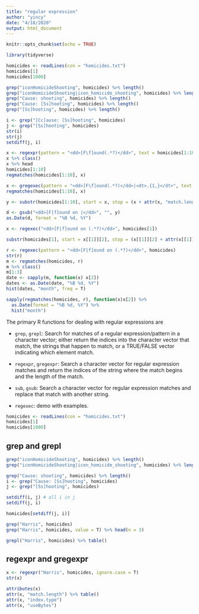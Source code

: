 ```yaml
---
title: "regular expression"
author: "yincy"
date: "4/18/2020"
output: html_document
---
```


```r
knitr::opts_chunk$set(echo = TRUE)
```

```r
library(tidyverse)
```


```r
homicides <- readLines(con = "homicides.txt")
homicides[1]
homicides[1000]
```

```r
grep("iconHomicideShooting", homicides) %>% length()
grep("iconHomicideShooting|icon_homicide_shooting", homicides) %>% length()
grep("Cause: shooting", homicides) %>% length()
grep("Cause: [Ss]hooting", homicides) %>% length()
grep("[Ss]hooting", homicides) %>% length()
```

```r
i <- grep("[Cc]ause: [Ss]hooting", homicides)
j <- grep("[Ss]hooting", homicides)
str(i)
str(j)
setdiff(j, i)
```

```r
x <- regexpr(pattern = "<dd>[F\f]ound(.*?)</dd>", text = homicides[1:10])
x %>% class()
x %>% head
homicides[1:10]
regmatches(homicides[1:10], x)

x <- gregexec(pattern = "<dd>[F\f]ound(.*?)</dd>|<dt>.{1,}</dt>", text = homicides[1:10])
regmatches(homicides[1:10], x) 
```

```r
y <- substr(homicides[1:10], start = x, stop = (x + attr(x, "match.length")) - 1)
```


```r
d <- gsub("<dd>[F|f]ound on |</dd>", "", y)
as.Date(d, format = "%B %d, %Y")
```


```r
x <- regexec("<dd>[F|f]ound on (.*?)</dd>", homicides[1])
```

```r
substr(homicides[1], start = x[[1]][2], stop = (x[[1]][2] + attr(x[[1]], "match.length")[2]) - 1)
```

```r
r <- regexec(pattern = "<dd>[F|f]ound on (.*?)</dd>", homicides)
str(r)
m <- regmatches(homicides, r)
m %>% class()
m[1:3]
date <- sapply(m, function(x) x[2])
dates <- as.Date(date, "%B %d, %Y")
hist(dates, "month", freq = T)
```

```r
sapply(regmatches(homicides, r), function(x)x[2]) %>% 
  as.Date(format = "%B %d, %Y") %>% 
  hist("month")
```


The primary R functions for dealing with regular expressions are  

- `grep`, `grepl`: Search for matches of a regular expression/pattern in a character vector; either return the indices into the character vector that match, the strings that happen to match, or a TRUE/FALSE vector indicating which element match.  

- `regexpr`, `gregexpr`: Search a character vector for regular expression matches and return the indices of the string where the match begins and the length of the match.  

- `sub`, `gsub`: Search a character vector for regular expression matches and replace that match with another string.  

- `regexec`: demo with examples.  


```r
homicides <- readLines(con = "homicides.txt")
homicides[1]
homicides[1000]
```

## grep and grepl  
```r
grep("iconHomicideShooting", homicides) %>% length()
grep("iconHomicideShooting|icon_homicide_shooting", homicides) %>% length()
```

```r
grep("Cause: shooting", homicides) %>% length()
i <- grep("Cause: [Ss]hooting", homicides)
j <- grep("[Ss]hooting", homicides)
```

```r
setdiff(i, j) # all i in j
setdiff(j, i)
```

```r
homicides[setdiff(j, i)]
```

```r
grep("Harris", homicides)
grep("Harris", homicides, value = T) %>% head(n = 3)
```

```r
grepl("Harris", homicides) %>% table()
```

## regexpr and gregexpr  
```r
x <- regexpr("Harris", homicides, ignore.case = T)
str(x)
```

```r
attributes(x)
attr(x, "match.length") %>% table()
attr(x, "index.type")
attr(x, "useBytes")
```

```r

```
























